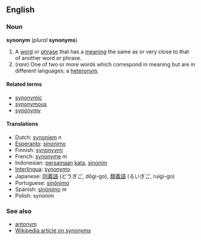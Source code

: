 ==English==
===Noun===
'''synonym''' (''plural'' '''synonyms''')

# A [[word]] or [[phrase]] that has a [[meaning]] the same as or very close to that of another word or phrase. <!-- encyclopedic info snipped: A given word may have between [[zero]] and multiple synonyms. The opposite (or antonym) of a synonym is an [[antonym]].-->
# (''rare'') One of two or more words which correspond in meaning but are in different languages; a [[heteronym]].

====Related terms====
*[[synonymic]]
*[[synonymous]]
*[[synonymy]]

====Translations====
*Dutch: [[synoniem]] ''n''
*[[Esperanto]]: [[sinonimo]]
*Finnish: [[synonyymi]]
*French: [[synonyme]] ''m''
*Indonesian: [[sama|persamaan]] [[kata]], [[sinonim]]
*[[Interlingua]]: [[synonymo]]
*Japanese: [[同義語]] (どうぎご, dôgi-go), [[類義語]] (るいぎご, ruigi-go)
*Portuguese: [[sinônimo]]
*Spanish: [[sinónimo]] ''m''
*Polish: synonim

===See also===
*[[antonym]]
*[[w:synonym|Wikipedia article on synonyms]]